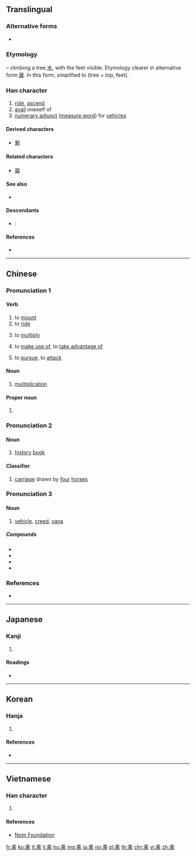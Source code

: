 {{also|乗|椉}}
==Translingual==
{{ja-forms|[[乗]]|乘|乘}}

===Alternative forms===
* {{l|mul|椉}}

===Etymology===
{{Han etyl}}
{{liushu|p}} – climbing a tree [[木]], with the feet visible. Etymology clearer in alternative form [[椉]]. In this form, simplified to {{Han compound|禾|北}} (tree + top, feet).

===Han character===
{{Han char|rn=4|rad=丿|as=09|sn=10|four=20901|canj=HDLP|ids=⿻禾北}}

# [[ride]], [[ascend]]
# [[avail]] oneself of
# [[numerary adjunct]] ([[measure word]]) for [[vehicle]]s

====Derived characters====
* [[剩]]

====Related characters====
* [[椉]]

====See also====
* {{l|mul|埀}}

====Descendants====
* {{context|chiefly|Japanese|lang=ja}}: {{ja-l|乗}}

====References====
* {{Han ref|kx=0083.090|dkj=00154|dj=0166.400|hdz=10040.010|uh=4E58|ud=20056|bh=ADBC|bd=44476}}

----

==Chinese==
{{zh-forms|alt=乗,椉}}

===Pronunciation 1===
{{zh-pron
|m=chéng
|c=sing4
|mn=sêng
|h=pfs=sṳ̀n
|mc=
|oc=1,1
|ma=
|cat=v,n,pn
}}

====Verb====
{{zh-verb}}

# to [[mount]]
# to [[ride]]
# {{label|zh|mathematics}} to [[multiply]]
#: {{zh-x|二 乘 八 等於 十六。|Two '''times''' eight equals sixteen.}}
# to [[make use of]], to [[take advantage of]]
#: {{zh-x|乘機|to '''seize''' the opportunity}}
# to [[pursue]], to [[attack]]

====Noun====
{{zh-noun}}

# {{label|zh|mathematics}} [[multiplication]]
#: {{zh-x|加.減.乘.除|addition, subtraction, '''multiplication''', division}}

====Proper noun====
{{zh-proper noun}}

# {{surname|lang=zh}}

===Pronunciation 2===
{{zh-pron
|m=shèng
|c=sing6
|mn=sēng
|h=pfs=sṳn
|mc=
|oc=2,2
|ma=
|cat=n,cls
}}

====Noun====
{{zh-noun}}

# [[history]] [[book]]

====Classifier====
{{zh-cls}}

# [[carriage]] drawn by [[four]] [[horse]]s

===Pronunciation 3===
{{zh-pron
|m=乘
|c=sing6
|mc=
|oc=
|ma=
|cat=n
}}

====Noun====
{{zh-noun}}

# {{lb|zh|Buddhism}} [[vehicle]], [[creed]], [[yana]]

=====Compounds=====
* {{zh-l|大乘|tr=dàchéng, dàshèng}}
* {{zh-l|二乘|tr=èrchéng, èrshèng}}
* {{zh-l|上乘|tr=shàngchéng, shàngshèng}}
* {{zh-l|小乘|tr=xiǎochéng, xiǎoshèng}}

===References===
* {{R:twedu|A00037}}

----

==Japanese==

===Kanji===
{{ja-kanji|grade=|rs=丿09}}

# {{defn|lang=ja|sort=丿09}}

====Readings====
* {{ja-readings|goon=[[じょう]] (jō)|kanon=[[しょう]] (shō)|kun=[[のる]] (noru)}}

----

==Korean==

===Hanja===
{{ko-hanja|hangeul=승|rv=seung|mr=sŭng|eumhun=[[타다|탈]]|ehrv=tal|ehmr=t'al|ehy=}}

# {{defn|lang=ko|sort=丿09}}

====References====
* {{Hanja ref|nav=10257}}

----

==Vietnamese==

===Han character===
{{vi-hantu|[[thặng]], [[thắng]], [[thừa]]|rs=丿09}}

# {{defn|lang=vi|sort=丿09}}

====References====
* [http://nomfoundation.org/common/nom_details.php?codepoint=4e58 Nom Foundation]

[[fr:乘]]
[[ko:乘]]
[[lt:乘]]
[[li:乘]]
[[hu:乘]]
[[mg:乘]]
[[ja:乘]]
[[no:乘]]
[[pl:乘]]
[[th:乘]]
[[chr:乘]]
[[vi:乘]]
[[zh:乘]]